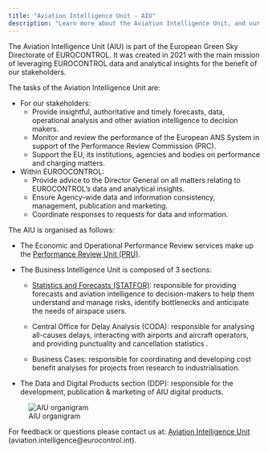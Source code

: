 ```yaml
---
title: "Aviation Intelligence Unit - AIU"
description: "Learn more about the Aviation Intelligence Unit, and our functions."
---
```


The Aviation Intelligence Unit (AIU) is part of the European Green Sky Directorate of EUROCONTROL. It was created in 2021 with the main mission of leveraging EUROCONTROL data and analytical insights for the benefit of our stakeholders.


The tasks of the Aviation Intelligence Unit are:

* For our stakeholders:
  * Provide insightful, authoritative and timely forecasts, data, operational analysis and other aviation intelligence to decision makers.
  * Monitor and review the performance of the European ANS System in support of the Performance Review Commission (PRC).
  * Support the EU, its institutions, agencies and bodies on performance and charging matters.

+ Within EUROOCONTROL:
  + Provide advice to the Director General on all matters relating to EUROCONTROL’s data and analytical insights.
  + Ensure Agency-wide data and information consistency, management, publication and marketing.
  + Coordinate responses to requests for data and information.


The AIU is organised as follows:

* The Economic and Operational Performance Review services make up the [Performance Review Unit (PRU)](/about/pru).

* The Business Intelligence Unit is composed of 3 sections:

  + [Statistics and Forecasts (STATFOR)](https://www.eurocontrol.int/forecasting): responsible for providing forecasts and aviation intelligence to decision-makers to help them understand and manage risks, identify bottlenecks and anticipate the needs of airspace users.

  + Central Office for Delay Analysis (CODA): responsible for analysing all-causes delays, interacting with airports and aircraft operators, and providing punctuality and cancellation statistics .

  + Business Cases: responsible for coordinating and developing cost benefit analyses for projects from research to industrialisation.

* The Data and Digital Products section (DDP): responsible for the development, publication & marketing of AIU digital products.


![AIU organigram](aiu-organigram.png)


For feedback or questions please contact us at:
[Aviation Intelligence Unit](mailto:aviation.intelligence@eurocontrol.int)
(aviation.intelligence@eurocontrol.int).

